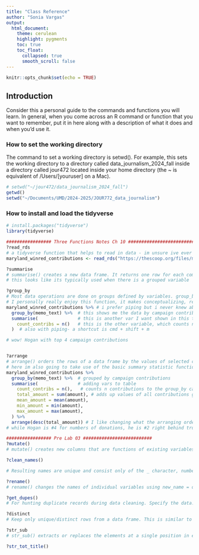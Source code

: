 ```yaml
---
title: "Class Reference"
author: "Sonia Vargas"
output:
  html_document:
    theme: cerulean
    highlight: pygments
    toc: true
    toc_float:
      collapsed: true
      smooth_scroll: false
---
```


```r
knitr::opts_chunk$set(echo = TRUE)
```

## Introduction

Consider this a personal guide to the commands and functions you will learn. In general, when you come across an R command or function that you want to remember, put it in here along with a description of what it does and when you'd use it.

### How to set the working directory

The command to set a working directory is setwd(). For example, this sets the working directory to a directory called data_journalism_2024_fall inside a directory called jour472 located inside your home directory (the ~ is equivalent of /Users/[youruser] on a Mac).

```r
# setwd("~/jour472/data_journalism_2024_fall")
getwd()
setwd("~/Documents/UMD/2024-2025/JOUR772_data_journalism")
```

### How to install and load the tidyverse

```r
# install.packages("tidyverse")
library(tidyverse)
```
```r
################# Three Functions Notes Ch 10 ##########################
?read_rds
# a tidyverse function that helps to read in data - im unsure ive ever used this format before, what does it stand for R dataset? it seems like its saving binary files from an origin (website) that can be used as data in the terminal
maryland_winred_contributions <- read_rds("https://thescoop.org/files/maryland_winred.rds")

?summarise
# summarise() creates a new data frame. It returns one row for each combination of grouping variables; if there are no grouping variables, the output will have a single row summarising all observations in the input. It will contain one column for each grouping variable and one column for each of the summary statistics that you have specified.
# this looks like its typically used when there is a grouped variable

?group_by
# Most data operations are done on groups defined by variables. group_by() takes an existing tbl and converts it into a grouped tbl where operations are performed "by group". ungroup() removes grouping.
# I personally really enjoy this function, it makes conceptualizing, rearranging, and analyzing data fun
maryland_winred_contributions %>% # i prefer piping but i never knew about the |> ability!
  group_by(memo_text) %>%  # this shows me the data by campaign contributions
  summarise(               # this is another var I want shown in this table
    count_contribs = n()   # this is the other variable, which counts n contributions to the group_by campaign titles
  )  # also with piping- a shortcut is cmd + shift + m

# wow! Hogan with top 4 campaign contributions


?arrange
# arrange() orders the rows of a data frame by the values of selected columns. 
# here im also going to take use of the basic summary statistic functions, mean(), min(), max(), sum()
maryland_winred_contributions %>%
  group_by(memo_text) %>%  # grouped by campaign contributions
  summarise(               # adding vars to table
    count_contribs = n(),   # counts n contributions to the group_by campaign titles
    total_amount = sum(amount), # adds up values of all contributions grouped by campaign
    mean_amount = mean(amount),
    min_amount = min(amount),
    max_amount = max(amount),
  ) %>% 
  arrange(desc(total_amount)) # I like changing what the arranging order variable is to see whats changing
# while Hogan is #4 for numbers of donations, he is #2 right behind trump for total contributions.

```

```r
################# Pre Lab 03 ##########################
?mutate()
# mutate() creates new columns that are functions of existing variables. It can also modify (if the name is the same as an existing column) and delete columns (by setting their value to NULL).

?clean_names()

# Resulting names are unique and consist only of the _ character, numbers, and letters. Capitalization preferences can be specified using the case parameter.

?rename()
# rename() changes the names of individual variables using new_name = old_name syntax; rename_with() renames columns using a function.

?get_dupes()
# For hunting duplicate records during data cleaning. Specify the data.frame and the variable combination to search for duplicates and get back the duplicated rows.

?distinct
# Keep only unique/distinct rows from a data frame. This is similar to unique.data.frame() but considerably faster.

?str_sub
# str_sub() extracts or replaces the elements at a single position in each string. str_sub_all() allows you to extract strings at multiple elements in every string.

?str_tot_title()
```


